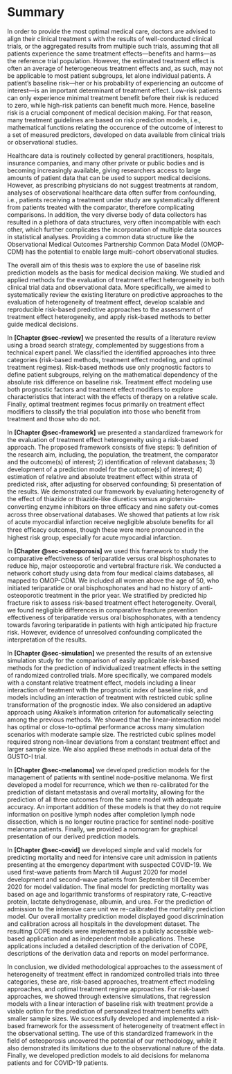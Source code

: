 # Summary {.unnumbered}

In order to provide the most optimal medical care, doctors are advised to align
their clinical treatment    s with the results of well-conducted clinical
trials, or the aggregated results from multiple such trials, assuming that all
patients experience the same treatment effects—benefits and harms—as the
reference trial population. However, the estimated treatment effect is often an
average of heterogeneous treatment effects and, as such, may not be applicable
to most patient subgroups, let alone individual patients. A patient's baseline
risk---her or his probability of experiencing an outcome of interest---is an
important determinant of treatment effect. Low-risk patients can only experience
minimal treatment benefit before their risk is reduced to zero, while high-risk
patients can benefit much more. Hence, baseline risk is a crucial component of
medical decision making. For that reason, many treatment guidelines are based on
risk prediction models, i.e., mathematical functions relating the occurence of
the outcome of interest to a set of measured predictors, developed on data
available from clinical trials or observational studies.

Healthcare data is routinely collected by general practitioners, hospitals,
insurance companies, and many other private or public bodies and is becoming
increasingly available, giving researchers access to large amounts of patient
data that can be used to support medical decisions. However, as prescribing
physicians do not suggest treatments at random, analyses of observational
healthcare data often suffer from confounding, i.e., patients receiving a
treatment under study are systematically different from patients treated with
the comparator, therefore complicating comparisons. In addition, the very
diverse body of data collectors has resulted in a plethora of data structures,
very often incompatible with each other, which further complicates the
incorporation of multiple data sources in statistical analyses. Providing a
common data structure like the Observational Medical Outcomes Partnership Common
Data Model (OMOP-CDM) has the potential to enable large multi-cohort
observational studies.

The overall aim of this thesis was to explore the use of baseline risk
prediction models as the basis for medical decision making. We studied and
applied methods for the evaluation of treatment effect heterogeneity in both
clinical trial data and observational data. More specifically, we aimed to
systematically review the existing literature on predictive approaches to the
evaluation of heterogeneity of treatment effect, develop scalable and
reproducible risk-based predictive approaches to the assessment of treatment
effect heterogeneity, and apply risk-based methods to better guide medical
decisions.

In **[Chapter @sec-review]** we presented the results of a literature review
using a broad search strategy, complemented by suggestions from a technical
expert panel. We classified the identified approaches into three categories
(risk-based methods, treatment effect modeling, and optimal treatment regimes).
Risk-based methods use only prognostic factors to define patient subgroups,
relying on the mathematical dependency of the absolute risk difference on
baseline risk. Treatment effect modeling use both prognostic factors and
treatment effect modifiers to explore characteristics that interact with the
effects of therapy on a relative scale. Finally, optimal treatment regimes focus
primarily on treatment effect modifiers to classify the trial population into
those who benefit from treatment and those who do not.

In **[Chapter @sec-framework]** we presented a standardized framework for the
evaluation of treatment effect heterogeneity using a risk-based approach. The
proposed framework consists of five steps: 1) definition of the research aim,
including, the population, the treatment, the comparator and the outcome(s) of
interest; 2) identification of relevant databases; 3) development of a
prediction model for the outcome(s) of interest; 4) estimation of relative and
absolute treatment effect within strata of predicted risk, after adjusting for
observed confounding; 5) presentation of the results. We demonstrated our
framework by evaluating heterogeneity of the effect of thiazide or thiazide-like
diuretics versus angiotensin-converting enzyme inhibitors on three eﬀicacy and
nine safety out-comes across three observational databases. We showed that
patients at low risk of acute myocardial infarction receive negligible absolute
benefits for all three eﬀicacy outcomes, though these were more pronounced in
the highest risk group, especially for acute myocardial infarction.

In **[Chapter @sec-osteoporosis]** we used this framework to study the
comparative effectiveness of teriparatide versus oral bisphosphonates to reduce
hip, major osteoporotic and vertebral fracture risk. We conducted a network
cohort study using data from four medical claims databases, all mapped to
OMOP-CDM. We included all women above the age of 50, who initiated teriparatide
or oral bisphosphonates and had no history of anti-osteoporotic treatment in the
prior year. We stratified by predicted hip fracture risk to assess risk-based
treatment effect heterogeneity. Overall, we found negligible differences in
comparative fracture prevention effectiveness of teriparatide versus oral
bisphosphonates, with a tendency towards favoring teriparatide in patients with
high anticipated hip fracture risk. However, evidence of unresolved confounding
complicated the interpretation of the results.

In **[Chapter @sec-simulation]** we presented the results of an extensive
simulation study for the comparison of easily applicable risk-based methods for
the prediction of individualized treatment effects in the setting of randomized
controlled trials. More specifically, we compared models with a constant
relative treatment effect, models including a linear interaction of treatment
with the prognostic index of baseline risk, and models including an interaction
of treatment with restricted cubic spline transformation of the prognostic
index. We also considered an adaptive approach using Akaike’s information
criterion for automatically selecting among the previous methods. We showed that
the linear-interaction model has optimal or close-to-optimal performance across
many simulation scenarios with moderate sample size. The restricted cubic
splines model required strong non-linear deviations from a constant treatment
effect and larger sample size. We also applied these methods in actual data of
the GUSTO-I trial.

In **[Chapter @sec-melanoma]** we developed prediction models for the management
of patients with sentinel node-positive melanoma. We first developed a model for
recurrence, which we then re-calibrated for the prediction of distant metastasis
and overall mortality, allowing for the prediction of all three outcomes from
the same model with adequate accuracy. An important addition of these models is
that they do not require information on positive lymph nodes after completion
lymph node dissection, which is no longer routine practice for sentinel
node-positive melanoma patients. Finally, we provided a nomogram for graphical
presentation of our derived prediction models.

In **[Chapter @sec-covid]** we developed simple and valid models for predicting
mortality and need for intensive care unit admission in patients presenting at
the emergency department with suspected COVID-19. We used first-wave patients
from March till August 2020 for model development and second-wave patients from
September till December 2020 for model validation. The final model for
predicting mortality was based on age and logarithmic transforms of respiratory
rate, C-reactive protein, lactate dehydrogenase, albumin, and urea. For the
prediction of admission to the intensive care unit we re-calibrated the
mortality prediction model. Our overall mortality prediction model displayed
good discrimination and calibration across all hospitals in the development
dataset. The resulting COPE models were implemented as a publicly accessible
web-based application and as independent mobile applications. These applications
included a detailed description of the derivation of COPE, descriptions of the
derivation data and reports on model performance.

In conclusion, we divided methodological approaches to the assessment of
heterogeneity of treatment effect in randomized controlled trials into three
categories, these are, risk-based approaches, treatment effect modeling
approaches, and optimal treatment regime approaches. For risk-based approaches,
we showed through extensive simulations, that regression models with a linear
interaction of baseline risk with treatment provide a viable option for the
prediction of personalized treatment benefits with smaller sample sizes. We
successfully developed and implemented a risk-based framework for the assessment
of heterogeneity of treatment effect in the observational setting. The use of
this standardized framework in the field of osteoporosis uncovered the potential
of our methodology, while it also demonstrated its limitations due to the
observational nature of the data. Finally, we developed prediction models to aid
decisions for melanoma patients and for COVID-19 patients.
